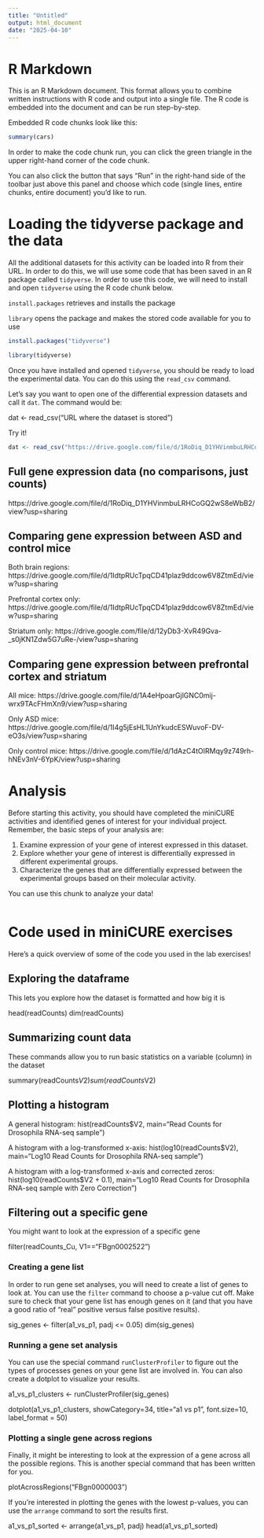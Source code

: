 ```yaml
---
title: "Untitled"
output: html_document
date: "2025-04-10"
---
```


# R Markdown

This is an R Markdown document. This format allows you to combine written instructions with R code and output into a single file. The R code is embedded into the document and can be run step-by-step. 

Embedded R code chunks look like this:

```r
summary(cars)
```

In order to make the code chunk run, you can click the green triangle in the upper right-hand corner of the code chunk. 

You can also click the button that says "Run" in the right-hand side of the toolbar just above this panel and choose which code (single lines, entire chunks, entire document) you'd like to run.

# Loading the tidyverse package and the data

All the additional datasets for this activity can be loaded into R from their URL. In order to do this, we will use some code that has been saved in an R package called `tidyverse`. In order to use this code, we will need to install and open `tidyverse` using the R code chunk below.

`install.packages` retrieves and installs the package

`library` opens the package and makes the stored code available for you to use

```r
install.packages("tidyverse")

library(tidyverse)
```


Once you have installed and opened `tidyverse`, you should be ready to load the experimental data. You can do this using the `read_csv` command.

Let's say you want to open one of the differential expression datasets and call it `dat`. The command would be:

dat <- read_csv("URL where the dataset is stored")

Try it!

```r
dat <- read_csv("https://drive.google.com/file/d/1RoDiq_D1YHVinmbuLRHCoGQ2wS8eWbB2/view?usp=sharing")

```

## Full gene expression data (no comparisons, just counts)
https://drive.google.com/file/d/1RoDiq_D1YHVinmbuLRHCoGQ2wS8eWbB2/view?usp=sharing

## Comparing gene expression between ASD and control mice

Both brain regions:
https://drive.google.com/file/d/1IdtpRUcTpqCD41plaz9ddcow6V8ZtmEd/view?usp=sharing

Prefrontal cortex only:
https://drive.google.com/file/d/1IdtpRUcTpqCD41plaz9ddcow6V8ZtmEd/view?usp=sharing

Striatum only:
https://drive.google.com/file/d/12yDb3-XvR49Gva-_s0jKN1Zdw5G7uRe-/view?usp=sharing

## Comparing gene expression between prefrontal cortex and striatum

All mice:
https://drive.google.com/file/d/1A4eHpoarGjlGNC0mij-wrx9TAcFHmXn9/view?usp=sharing

Only ASD mice:
https://drive.google.com/file/d/1I4g5jEsHL1UnYkudcESWuvoF-DV-eO3s/view?usp=sharing

Only control mice:
https://drive.google.com/file/d/1dAzC4tOIRMqy9z749rh-hNEv3nV-6YpK/view?usp=sharing

# Analysis

Before starting this activity, you should have completed the miniCURE activities and identified genes of interest for your individual project.
Remember, the basic steps of your analysis are:

1. Examine expression of your  gene of interest expressed in this dataset.
2. Explore whether your gene of interest is differentially expressed in different experimental groups.
3. Characterize the genes that are differentially expressed between the experimental groups based on their molecular activity.

You can use this chunk to analyze your data! 

```r

```


# Code used in miniCURE exercises

Here's a quick overview of some of the code you used in the lab exercises!

##   Exploring the dataframe

This lets you explore how the dataset is formatted and how big it is

head(readCounts)
dim(readCounts)

## Summarizing count data

These commands allow you to run basic statistics on a variable (column) in the dataset

summary(readCounts$V2)
sum(readCounts$V2)

## Plotting a histogram

A general histogram:
hist(readCounts$V2, main="Read Counts for Drosophila RNA-seq sample")

A histogram with a log-transformed x-axis:
hist(log10(readCounts$V2), main="Log10 Read Counts for Drosophila RNA-seq sample")

A histogram with a log-transformed x-axis and corrected zeros:
hist(log10(readCounts$V2 + 0.1), main="Log10 Read Counts for Drosophila RNA-seq sample with Zero Correction")

## Filtering out a specific gene

You might want to look at the expression of a specific gene

filter(readCounts_Cu, V1=="FBgn0002522")

### Creating a gene list

In order to run gene set analyses, you will need to create a list of genes to look at. You can use the `filter` command to choose a p-value cut off. Make sure to check that your gene list has enough genes on it (and that you have a good ratio of   "real" positive versus false positive results).

sig_genes <- filter(a1_vs_p1, padj <= 0.05)
dim(sig_genes)

### Running a gene set analysis

You can use the special command `runClusterProfiler` to figure out the types of processes genes on your gene list are involved in. You can also create a dotplot to visualize your results.

a1_vs_p1_clusters <- runClusterProfiler(sig_genes)

dotplot(a1_vs_p1_clusters, showCategory=34, title="a1 vs p1", font.size=10, label_format = 50)

### Plotting a single gene across regions

Finally, it might be interesting to look at the expression of a gene across all the possible regions. This is another special command that has been written for you.

plotAcrossRegions("FBgn0000003")

If you're interested in plotting the genes with the lowest p-values, you can use the `arrange` command to sort the results first.

a1_vs_p1_sorted <- arrange(a1_vs_p1, padj)
head(a1_vs_p1_sorted)
